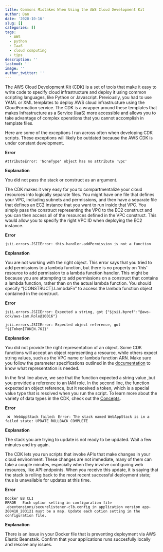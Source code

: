 ```yaml
---
title: Commons Mistakes When Using the AWS Cloud Development Kit
author: Dan
date: '2020-10-16'
slug: []
categories: []
tags:
  - AWS
  - python
  - IaaS
  - cloud computing
  - tips
description: ''
lastmod: ''
image: ''
author_twitter: ''
---
```


The AWS Cloud Development Kit (CDK) is a set of tools that make it easy to write code to specify cloud infrastructure and deploy it using common scripting languages, like Python or Javascript. Previously, you had to use YAML or XML templates to deploy AWS cloud infrastructure using the CloudFormation service. The CDK is a wrapper around these templates that makes Infrastructure as a Service (IaaS) more accessible and allows you to take advantage of complex operations that you cannot accomplish in template files.

Here are some of the exceptions I run across often when developing CDK scripts. These exceptions will likely be outdated because the AWS CDK is under constant development.

**Error**
```
AttributeError: 'NoneType' object has no attribute 'vpc'
```

**Explanation**

You did not pass the stack or construct as an argument. 

The CDK makes it very easy for you to compartmentalize your cloud resources into logically separate files. You might have one file that defines your VPC, including subnets and permissions, and then have a separate file that defines an EC2 instance that you want to run inside that VPC. You simply pass the construct representing the VPC to the EC2 construct and you can then access all of the resources defined in the VPC construct. This would allow you to specify the right VPC ID when deploying the EC2 instance.


**Error**

```
jsii.errors.JSIIError: this.handler.addPermission is not a function
```

**Explanation**

You are not working with the right object. This error says that you tried to add permissions to a lambda function, but there is no property on 'this' resource to add permission to a lambda function handler. This might be because you are attempting to add permissions on a construct that contains a lambda function, rather than on the actual lambda function. You should specify "[CONSTRUCT].LambdaFn" to access the lambda function object contained in the construct.

**Error**

```
jsii.errors.JSIIError: Expected a string, got {"$jsii.byref":"@aws-cdk/aws-iam.Role@10016"}

jsii.errors.JSIIError: Expected object reference, got "${Token[TOKEN.76]}"

```
**Explanation**

You did not provide the right representation of an object. Some CDK functions will accept an object representing a resource, while others expect string values, such as the VPC name or lambda function ARN. Make sure you follow the parameter specifications outlined in the [documentation](https://docs.aws.amazon.com/cdk/api/latest/) to know what representation is needed.

In the first line above, we see that the function expected a string value ,but you provided a reference to an IAM role. In the second line, the function expected an object reference, but it received a token, which is a special value type that is resolved when you run the script. To learn more about the variety of data types in the CDK, check out the [Concepts](https://docs.aws.amazon.com/cdk/latest/guide/core_concepts.html).


**Error**

```
 ❌  WebAppStack failed: Error: The stack named WebAppStack is in a failed state: UPDATE_ROLLBACK_COMPLETE

```
**Explanation**

The stack you are trying to update is not ready to be updated. Wait a few minutes and try again.

The CDK lets you run scripts that invoke APIs that make changes in your cloud environment. These changes are not immediate, many of them can take a couple minutes, especially when they involve configuring web resources, like API endpoints. When you receive this update, it is saying that the stack is rolling back to the most recent successful deployment state; thus is unavailable for updates at this time. 

**Error**

```
Docker EB CLI
ERROR   Each option setting in configuration file .ebextensions/securelistener-clb.config in application version app-200418_203121 must be a map. Update each option setting in the configuration file.

```
**Explanation**

There is an issue in your Docker file that is preventing deployment via AWS Elastic Beanstalk. Confirm that your applications runs succesfully locally and resolve any issues. 



